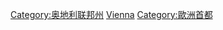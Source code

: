 {{Catnav|頁面分類|地理|大洲|欧洲|歐洲首都}}
{{Catnav|頁面分類|地理|国家|首都|歐洲首都}}
{{Catnav|頁面分類|地理|各國地理|各國城市|奥地利城市}}
{{Catnav|頁面分類|人类社会|城市|首都|歐洲首都}}
{{Catnav|頁面分類|人类社会|城市|各國城市|奥地利城市}}
{{Commonscat|Vienna}}

[[Category:奥地利联邦州|Category:奥地利联邦州]]
[[Category:奥地利城市|Vienna]]
[[Category:歐洲首都|Category:歐洲首都]]